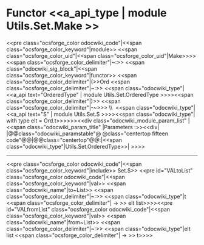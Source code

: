 =Functor <<a_api_type | module Utils.Set.Make >> =
<<pre class="ocsforge_color odocwiki_code"|<<span class="ocsforge_color_keyword"|module>> <<span class="ocsforge_color_uid"|<<span class="ocsforge_color_uid"|Make>>>> <<span class="ocsforge_color_delimiter"|~:>> <<span class="odocwiki_sig_block"|<<span class="ocsforge_color_keyword"|functor>> <<span class="ocsforge_color_delimiter"|(>>Ord <<span class="ocsforge_color_delimiter"|~:>> <<span class="odocwiki_type"|<<a_api text="OrderedType" | module Utils.Set.OrderedType >>>><<span class="ocsforge_color_delimiter"|)>> <<span class="ocsforge_color_delimiter"|-~>>> \\  <<span class="odocwiki_type"|<<a_api text="S" | module Utils.Set.S >>>><<span class="odocwiki_type"|  with type elt = Ord.t>>>>>><<div class="odocwiki_module_param_list" | <<span class="odocwiki_param_title" |Parameters :>><<div|
|@@class="odocwiki_paramstable"@ @class="centertop fifteen code"@@{{{Ord}}}|@@class="centertop"@@:|<<span class="odocwiki_type"|Utils.Set.OrderedType>>|
>>>>

----
<<pre class="ocsforge_color odocwiki_code"|<<span class="ocsforge_color_keyword"|include>> Set.S>>
<<pre id="VALtoList" class="ocsforge_color odocwiki_code"|<<span class="ocsforge_color_keyword"|val>> <<span class="odocwiki_name"|to~List>> <<span class="ocsforge_color_delimiter"|~:>> <<span class="odocwiki_type"|t <<span class="ocsforge_color_delimiter"| -> >> elt list>>>><<pre id="VALfromList" class="ocsforge_color odocwiki_code"|<<span class="ocsforge_color_keyword"|val>> <<span class="odocwiki_name"|from~List>> <<span class="ocsforge_color_delimiter"|~:>> <<span class="odocwiki_type"|elt list <<span class="ocsforge_color_delimiter"| -> >> t>>>>